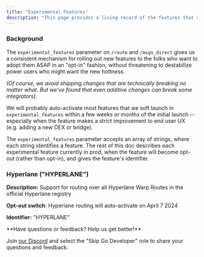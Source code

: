 ```yaml
---
title: "Experimental Features"
description: "This page provides a living record of the features that can be turned on with the experimental_features flag"
---
```


### Background

The `experimental_features` parameter on `/route` and `/msgs_direct` gives us a consistent mechanism for rolling out new features to the folks who want to adopt them ASAP in an "opt-in" fashion, without threatening to destabilize power users who might want the new hottness. 

_(Of course, we avoid shipping changes that are technically breaking no matter what. But we've found that even additive changes can break some integrators)._

We will probably auto-activate most features that we soft launch in `experimental_features` within a few weeks or months of the initial launch -- especially when the feature makes a strict improvement to end user UX (e.g. adding a new DEX or bridge). 

The `experimental_features` parameter accepts an array of strings, where each string identifies a feature. The rest of this doc describes each experimental feature currently in prod, when the feature will become opt-out (rather than opt-in), and gives the feature's identifier. 

### Hyperlane ("HYPERLANE")

**Description:** Support for routing over all Hyperlane Warp Routes in the official Hyperlane registry

**Opt-out switch**: Hyperlane routing will auto-activate on April 7 2024

**Identifier:** "HYPERLANE"


<Info>
 **Have questions or feedback? Help us get better!**
 
 Join [our Discord](https://skip.build/discord) and select the "Skip Go Developer" role to share your questions and feedback.
</Info>